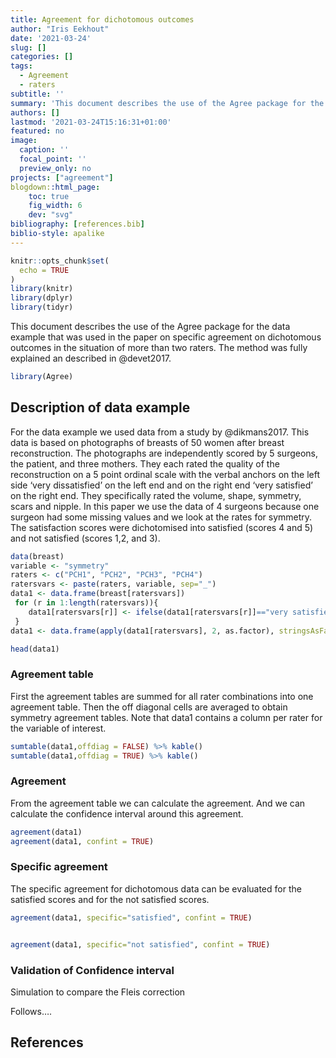 ```yaml
---
title: Agreement for dichotomous outcomes
author: "Iris Eekhout"
date: '2021-03-24'
slug: []
categories: []
tags:
  - Agreement
  - raters
subtitle: ''
summary: 'This document describes the use of the Agree package for the data example that was used in the paper on specific agreement on dichotomous outcomes in the situation of more than two raters.'
authors: []
lastmod: '2021-03-24T15:16:31+01:00'
featured: no
image:
  caption: ''
  focal_point: ''
  preview_only: no
projects: ["agreement"]
blogdown::html_page:
    toc: true
    fig_width: 6
    dev: "svg"
bibliography: [references.bib]
biblio-style: apalike
---
```


```r
knitr::opts_chunk$set(
  echo = TRUE
)
library(knitr)
library(dplyr)
library(tidyr)
```

This document describes the use of the Agree package for the data example that was used in the paper on specific agreement on dichotomous outcomes in the situation of more than two raters. The method was fully explained an described in @devet2017.

```r
library(Agree)

```

## Description of data example
For the data example we used data from a study by @dikmans2017. This data is based on photographs of breasts of 50 women after breast reconstruction. The photographs are  independently scored by 5 surgeons, the patient, and three mothers. They each rated the quality of the reconstruction on a 5 point ordinal scale with the verbal anchors on the left side ‘very dissatisfied’ on the left end and on the right end ‘very satisfied’ on the right end. They specifically rated the volume, shape, symmetry, scars and nipple. In this paper we use the data of 4 surgeons because one surgeon had some missing values and we look at the rates for symmetry. The satisfaction scores were dichotomised into satisfied (scores 4 and 5) and not satisfied (scores 1,2, and 3).

```r
data(breast)
variable <- "symmetry"
raters <- c("PCH1", "PCH2", "PCH3", "PCH4")
ratersvars <- paste(raters, variable, sep="_")
data1 <- data.frame(breast[ratersvars])
 for (r in 1:length(ratersvars)){
    data1[ratersvars[r]] <- ifelse(data1[ratersvars[r]]=="very satisfied"|data1[ratersvars[r]]=="satisfied","satisfied","not satisfied")
 }
data1 <- data.frame(apply(data1[ratersvars], 2, as.factor), stringsAsFactors = TRUE)

head(data1)

```

### Agreement table
First the agreement tables are summed for all rater combinations into one agreement table. Then the off diagonal cells are averaged to obtain symmetry agreement tables. Note that data1 contains a column per rater for the variable of interest.

```r
sumtable(data1,offdiag = FALSE) %>% kable()
sumtable(data1,offdiag = TRUE) %>% kable()
```

### Agreement
From the agreement table we can calculate the agreement. And we can calculate the confidence interval around this agreement.
```r
agreement(data1)
agreement(data1, confint = TRUE)

```


### Specific agreement
The specific agreement for dichotomous data can be evaluated for the satisfied scores and for the not satisfied scores. 
```r
agreement(data1, specific="satisfied", confint = TRUE)


agreement(data1, specific="not satisfied", confint = TRUE)

```

### Validation of Confidence interval
Simulation to compare the Fleis correction

Follows....

## References
